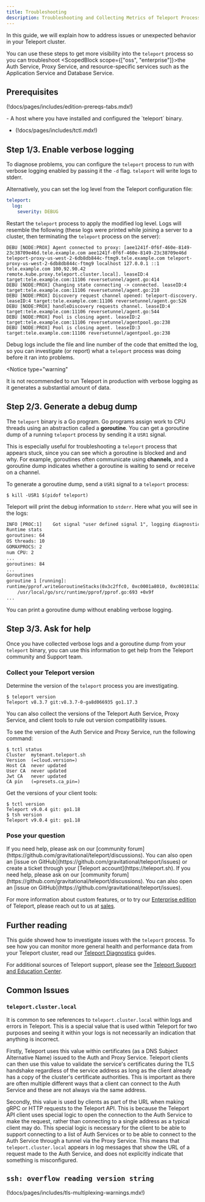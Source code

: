 ```yaml
---
title: Troubleshooting
description: Troubleshooting and Collecting Metrics of Teleport Processes
---
```


In this guide, we will explain how to address issues or unexpected behavior in your
Teleport cluster.

You can use these steps to get more visibility into the `teleport` process so
you can troubleshoot <ScopedBlock scope={["oss", "enterprise"]}>the Auth
Service, Proxy Service, and </ScopedBlock> resource-specific services such as
the Application Service and Database Service.

## Prerequisites

(!docs/pages/includes/edition-prereqs-tabs.mdx!)

<ScopedBlock scope="cloud">
- A host where you have installed and configured the `teleport` binary.
</ScopedBlock>

- (!docs/pages/includes/tctl.mdx!)

## Step 1/3. Enable verbose logging

To diagnose problems, you can configure the `teleport` process to run with
verbose logging enabled by passing it the `-d` flag. `teleport` will write logs
to stderr.

Alternatively, you can set the log level from the Teleport configuration file:

```yaml
teleport:
  log:
    severity: DEBUG
```

Restart the `teleport` process to apply the modified log level. Logs will resemble
the following (these logs were printed while joining a server to a cluster, then
terminating the `teleport` process on the server):

```
DEBU [NODE:PROX] Agent connected to proxy: [aee1241f-0f6f-460e-8149-23c38709e46d.tele.example.com aee1241f-0f6f-460e-8149-23c38709e46d teleport-proxy-us-west-2-6db8db844c-ftmg9.tele.example.com teleport-proxy-us-west-2-6db8db844c-ftmg9 localhost 127.0.0.1 ::1 tele.example.com 100.92.90.42 remote.kube.proxy.teleport.cluster.local]. leaseID:4 target:tele.example.com:11106 reversetunnel/agent.go:414
DEBU [NODE:PROX] Changing state connecting -> connected. leaseID:4 target:tele.example.com:11106 reversetunnel/agent.go:210
DEBU [NODE:PROX] Discovery request channel opened: teleport-discovery. leaseID:4 target:tele.example.com:11106 reversetunnel/agent.go:526
DEBU [NODE:PROX] handleDiscovery requests channel. leaseID:4 target:tele.example.com:11106 reversetunnel/agent.go:544
DEBU [NODE:PROX] Pool is closing agent. leaseID:2 target:tele.example.com:11106 reversetunnel/agentpool.go:238
DEBU [NODE:PROX] Pool is closing agent. leaseID:3 target:tele.example.com:11106 reversetunnel/agentpool.go:238
```

Debug logs include the file and line number of the code that emitted the log, so
you can investigate (or report) what a `teleport` process was doing before it ran into
problems.

<Notice
  type="warning"
>
  It is not recommended to run Teleport in production with verbose logging as it
  generates a substantial amount of data.

</Notice>

## Step 2/3. Generate a debug dump

The `teleport` binary is a Go program. Go programs assign work to CPU threads
using an abstraction called a **goroutine**. You can get a goroutine dump of a
running `teleport` process by sending it a `USR1` signal.

This is especially useful for troubleshooting a `teleport` process that appears
stuck, since you can see which a goroutine is blocked and and why. For example,
goroutines often communicate using **channels**, and a goroutine dump indicates
whether a goroutine is waiting to send or receive on a channel.

To generate a goroutine dump, send a `USR1` signal to a `teleport` process:

```code
$ kill -USR1 $(pidof teleport)
```

Teleport will print the debug information to `stderr`. Here what you will see in
the logs:

```txt
INFO [PROC:1]    Got signal "user defined signal 1", logging diagnostic info to stderr. service/signals.go:99
Runtime stats
goroutines: 64
OS threads: 10
GOMAXPROCS: 2
num CPU: 2
...
goroutines: 84
...
Goroutines
goroutine 1 [running]:
runtime/pprof.writeGoroutineStacks(0x3c2ffc0, 0xc0001a8010, 0xc001011a38, 0x4bcfb3)
	/usr/local/go/src/runtime/pprof/pprof.go:693 +0x9f
...
```

<Notice type="tip">

You can print a goroutine dump without enabling verbose logging.

</Notice>

## Step 3/3. Ask for help

Once you have collected verbose logs and a goroutine dump from your `teleport`
binary, you can use this information to get help from the Teleport community and
Support team.

### Collect your Teleport version

Determine the version of the `teleport` process you are investigating.

```code
$ teleport version
Teleport v8.3.7 git:v8.3.7-0-ga8d066935 go1.17.3
```

You can also collect the versions of the Teleport Auth Service, Proxy
Service, and client tools to rule out version compatibility issues.

<ScopedBlock scope="cloud">

To see the version of the Auth Service and Proxy Service, run the following
command:

```code
$ tctl status
Cluster  mytenant.teleport.sh
Version  (=cloud.version=)
Host CA  never updated
User CA  never updated
Jwt CA   never updated
CA pin   (=presets.ca_pin=)
```

</ScopedBlock>

Get the versions of your client tools:

```code
$ tctl version
Teleport v9.0.4 git: go1.18
$ tsh version
Teleport v9.0.4 git: go1.18
```

### Pose your question

<Tabs>
<TabItem scope={["cloud", "enterprise","team"]} label="Commercial Teleport Editions">
If you need help, please ask on our [community forum](https://github.com/gravitational/teleport/discussions). You can also open an [issue on GitHub](https://github.com/gravitational/teleport/issues) or create a ticket through your [Teleport account](https://teleport.sh).

</TabItem>
<TabItem scope={["oss"]} label="Teleport Community Edition">
If you need help, please ask on our [community forum](https://github.com/gravitational/teleport/discussions). You can also open an [issue on GitHub](https://github.com/gravitational/teleport/issues).

For more information about custom features, or to try our [Enterprise edition](../../choose-an-edition/teleport-enterprise/introduction.mdx) of Teleport, please reach out to us at [sales](https://goteleport.com/signup/enterprise/).
</TabItem>
</Tabs>

## Further reading

This guide showed how to investigate issues with the `teleport` process. To see
how you can monitor more general health and performance data from your Teleport
cluster, read our [Teleport Diagnostics](../diagnostics/monitoring.mdx) guides.

For additional sources of Teleport support, please see the
[Teleport Support and Education Center](https://goteleport.com/support/).

## Common Issues

### `teleport.cluster.local`

It is common to see references to `teleport.cluster.local` within logs and
errors in Teleport. This is a special value that is used within Teleport for two
purposes and seeing it within your logs is not necessarily an indication that
anything is incorrect.

Firstly, Teleport uses this value within certificates (as a DNS Subject
Alternative Name) issued to the Auth and Proxy Service. Teleport clients can
then use this value to validate the service's certificates during the TLS
handshake regardless of the service address as long as the client already has a
copy of the cluster's certificate authorities. This is important as there are
often multiple different ways that a client can connect to the Auth Service and
these are not always via the same address.

Secondly, this value is used by clients as part of the URL when making gRPC or
HTTP requests to the Teleport API. This is because the Teleport API client uses
special logic to open the connection to the Auth Service to make the request,
rather than connecting to a single address as a typical client may do. This
special logic is necessary for the client to be able to support connecting to a
list of Auth Services or to be able to connect to the Auth Service through a
tunnel via the Proxy Service. This means that `teleport.cluster.local` appears
in log messages that show the URL of a request made to the Auth Service, and
does not explicitly indicate that something is misconfigured.

## `ssh: overflow reading version string`

(!docs/pages/includes/tls-multiplexing-warnings.mdx!)
